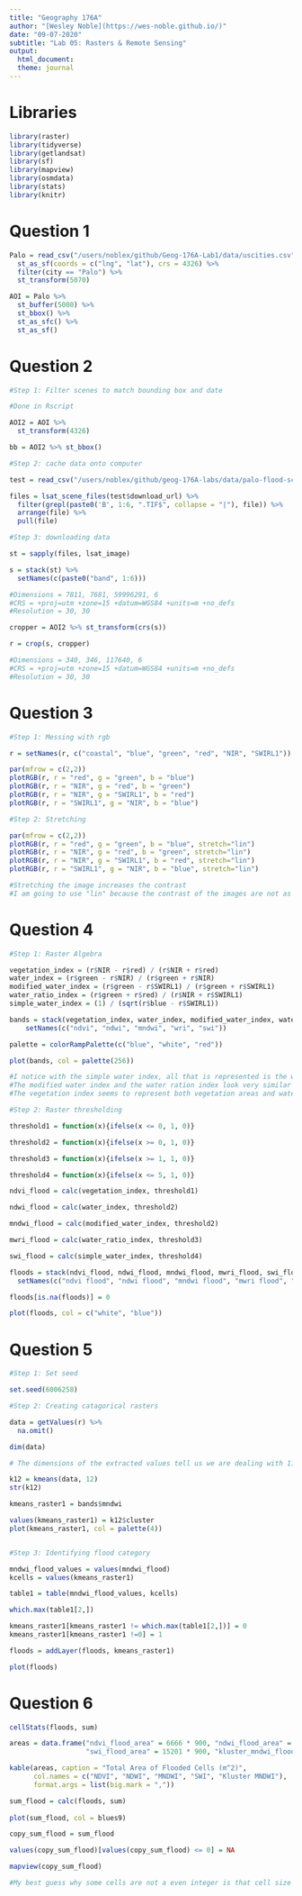 ```yaml
---
title: "Geography 176A"
author: "[Wesley Noble](https://wes-noble.github.io/)"
date: "09-07-2020"
subtitle: "Lab 05: Rasters & Remote Sensing"
output:
  html_document:
  theme: journal
---
```


# Libraries

```r

library(raster)
library(tidyverse)
library(getlandsat)
library(sf)
library(mapview)
library(osmdata)
library(stats)
library(knitr)

```

# Question 1

```r

Palo = read_csv("/users/noblex/github/Geog-176A-Lab1/data/uscities.csv") %>%
  st_as_sf(coords = c("lng", "lat"), crs = 4326) %>%
  filter(city == "Palo") %>%
  st_transform(5070)

AOI = Palo %>%
  st_buffer(5000) %>%
  st_bbox() %>%
  st_as_sfc() %>%
  st_as_sf()

```

# Question 2

```r

#Step 1: Filter scenes to match bounding box and date

#Done in Rscript

AOI2 = AOI %>%
  st_transform(4326)

bb = AOI2 %>% st_bbox()

#Step 2: cache data onto computer

test = read_csv("/users/noblex/github/geog-176A-labs/data/palo-flood-scene.csv")

files = lsat_scene_files(test$download_url) %>%
  filter(grepl(paste0('B', 1:6, ".TIF$", collapse = "|"), file)) %>%
  arrange(file) %>%
  pull(file)

#Step 3: downloading data

st = sapply(files, lsat_image)

s = stack(st) %>%
  setNames(c(paste0("band", 1:6)))

#Dimensions = 7811, 7681, 59996291, 6
#CRS = +proj=utm +zone=15 +datum=WGS84 +units=m +no_defs
#Resolution = 30, 30

cropper = AOI2 %>% st_transform(crs(s))

r = crop(s, cropper)

#Dimensions = 340, 346, 117640, 6
#CRS = +proj=utm +zone=15 +datum=WGS84 +units=m +no_defs
#Resolution = 30, 30

```

# Question 3

```r

#Step 1: Messing with rgb

r = setNames(r, c("coastal", "blue", "green", "red", "NIR", "SWIRL1"))

par(mfrow = c(2,2))
plotRGB(r, r = "red", g = "green", b = "blue")
plotRGB(r, r = "NIR", g = "red", b = "green")
plotRGB(r, r = "NIR", g = "SWIRL1", b = "red")
plotRGB(r, r = "SWIRL1", g = "NIR", b = "blue")

#Step 2: Stretching

par(mfrow = c(2,2))
plotRGB(r, r = "red", g = "green", b = "blue", stretch="lin")
plotRGB(r, r = "NIR", g = "red", b = "green", stretch="lin")
plotRGB(r, r = "NIR", g = "SWIRL1", b = "red", stretch="lin")
plotRGB(r, r = "SWIRL1", g = "NIR", b = "blue", stretch="lin")

#Stretching the image increases the contrast
#I am going to use "lin" because the contrast of the images are not as stark as with the use of "hist"

```

# Question 4

```r

#Step 1: Raster Algebra

vegetation_index = (r$NIR - r$red) / (r$NIR + r$red)
water_index = (r$green - r$NIR) / (r$green + r$NIR)
modified_water_index = (r$green - r$SWIRL1) / (r$green + r$SWIRL1)
water_ratio_index = (r$green + r$red) / (r$NIR + r$SWIRL1)
simple_water_index = (1) / (sqrt(r$blue - r$SWIRL1))

bands = stack(vegetation_index, water_index, modified_water_index, water_ratio_index, simple_water_index) %>%
    setNames(c("ndvi", "ndwi", "mndwi", "wri", "swi"))

palette = colorRampPalette(c("blue", "white", "red"))

plot(bands, col = palette(256))

#I notice with the simple water index, all that is represented is the water features in the bounding box
#The modified water index and the water ration index look very similar
#The vegetation index seems to represent both vegetation areas and water resources

#Step 2: Raster thresholding

threshold1 = function(x){ifelse(x <= 0, 1, 0)}

threshold2 = function(x){ifelse(x >= 0, 1, 0)}

threshold3 = function(x){ifelse(x >= 1, 1, 0)}

threshold4 = function(x){ifelse(x <= 5, 1, 0)}

ndvi_flood = calc(vegetation_index, threshold1)

ndwi_flood = calc(water_index, threshold2)

mndwi_flood = calc(modified_water_index, threshold2)

mwri_flood = calc(water_ratio_index, threshold3)

swi_flood = calc(simple_water_index, threshold4)

floods = stack(ndvi_flood, ndwi_flood, mndwi_flood, mwri_flood, swi_flood) %>%
  setNames(c("ndvi flood", "ndwi flood", "mndwi flood", "mwri flood", "swi flood"))

floods[is.na(floods)] = 0

plot(floods, col = c("white", "blue"))
```

# Question 5

```r

#Step 1: Set seed

set.seed(6006258)

#Step 2: Creating catagorical rasters

data = getValues(r) %>% 
  na.omit()

dim(data)

# The dimensions of the extracted values tell us we are dealing with 117,640 observations from 6 different variables

k12 = kmeans(data, 12)
str(k12)

kmeans_raster1 = bands$mndwi

values(kmeans_raster1) = k12$cluster
plot(kmeans_raster1, col = palette(4))


#Step 3: Identifying flood category

mndwi_flood_values = values(mndwi_flood)
kcells = values(kmeans_raster1)

table1 = table(mndwi_flood_values, kcells)

which.max(table1[2,])

kmeans_raster1[kmeans_raster1 != which.max(table1[2,])] = 0
kmeans_raster1[kmeans_raster1 !=0] = 1

floods = addLayer(floods, kmeans_raster1)

plot(floods)

```

# Question 6

```r

cellStats(floods, sum)

areas = data.frame("ndvi_flood_area" = 6666 * 900, "ndwi_flood_area" = 7212 * 900, "mndwi_flood_area" = 11939 * 900,
                   "swi_flood_area" = 15201 * 900, "kluster_mndwi_flood_area" = 9105 * 900)

kable(areas, caption = "Total Area of Flooded Cells (m^2)",
      col.names = c("NDVI", "NDWI", "MNDWI", "SWI", "Kluster MNDWI"),
      format.args = list(big.mark = ","))

sum_flood = calc(floods, sum) 
  
plot(sum_flood, col = blues9)

copy_sum_flood = sum_flood

values(copy_sum_flood)[values(copy_sum_flood) <= 0] = NA

mapview(copy_sum_flood)

#My best guess why some cells are not a even integer is that cell size adjustments are made while displaying the data with a crs and through a plotting system such as mapview making cells possibly overlap, so the system estimates based on crossing over of cells when mapped.

```








